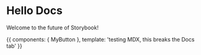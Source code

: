 
<Meta title='MDX|Button' />

# Hello Docs

Welcome to the future of Storybook!

<Story name="with emoji">
  {{
    components: { MyButton },
    template: '<my-button>testing MDX, this breaks the Docs tab</my-button>'
  }}
</Story>
